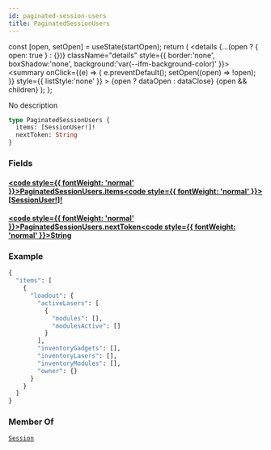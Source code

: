 ```yaml
---
id: paginated-session-users
title: PaginatedSessionUsers
---
```









  const [open, setOpen] = useState(startOpen);
  return (
    <details {...(open ? { open: true } : {})} className="details" style={{ border:'none', boxShadow:'none', background:'var(--ifm-background-color)' }}>
      <summary
        onClick={(e) => {
          e.preventDefault();
          setOpen((open) => !open);
        }}
        style={{ listStyle:'none' }}
      >
      {open ? dataOpen : dataClose}
      </summary>
      {open && children}
    </details>
  );
};








No description


```graphql
type PaginatedSessionUsers {
  items: [SessionUser!]!
  nextToken: String
}
```




### Fields

#### [<code style={{ fontWeight: 'normal' }}>PaginatedSessionUsers.<b>items</b></code>](#)<Bullet />[<code style={{ fontWeight: 'normal' }}><b>[SessionUser!]!</b></code>](/api/types/objects/session-user) <Badge class="badge badge--secondary badge--non_null" text="non-null"/> <Badge class="badge badge--secondary " text="object"/> 



#### [<code style={{ fontWeight: 'normal' }}>PaginatedSessionUsers.<b>nextToken</b></code>](#)<Bullet />[<code style={{ fontWeight: 'normal' }}><b>String</b></code>](/api/types/scalars/string) <Badge class="badge badge--secondary " text="scalar"/> 





### Example


```graphql
{
  "items": [
    {
      "loadout": {
        "activeLasers": [
          {
            "modules": [],
            "modulesActive": []
          }
        ],
        "inventoryGadgets": [],
        "inventoryLasers": [],
        "inventoryModules": [],
        "owner": {}
      }
    }
  ]
}
```




### Member Of

[`Session`](/api/types/objects/session)  <Badge class="badge badge--secondary badge--relation" text="object"/>